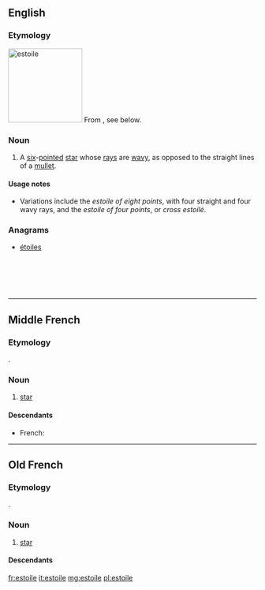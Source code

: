 ==English==

===Etymology===
[[Image:Héraldique meuble Estoile.svg|thumb|150px|estoile]]
From {{etyl|fro|en}}, see below.

===Noun===
{{en-noun}}

# {{label|en|heraldiccharge}} A [[six]]-[[pointed]] [[star]] whose [[rays]] are [[wavy]], as opposed to the straight lines of a [[mullet]].

====Usage notes====
* Variations include the ''estoile of eight points'', with four straight and four wavy rays, and the ''estoile of four points'', or ''cross estoilé''.

===Anagrams===
* [[étoiles#English|étoiles]]

<br />
<br />
<br />
<br />

----

==Middle French==

===Etymology===
{{etyl|la|frm}} {{m|la|stella}}.

===Noun===
{{frm-noun|f}}

# [[star]]

====Descendants====
* French: {{l|fr|étoile}}

----

==Old French==

===Etymology===
{{etyl|la|fro}} {{m|la|stella}}.

===Noun===
{{fro-noun|f}}

# [[star]]

====Descendants====
{{etymtree|fro|la|stella}}
[[fr:estoile]]
[[it:estoile]]
[[mg:estoile]]
[[pl:estoile]]